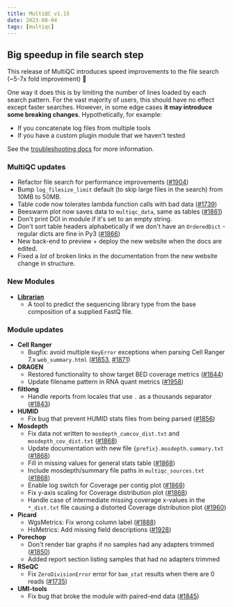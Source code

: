 ---
title: MultiQC v1.15
date: 2023-08-04
tags: [multiqc]
---

## Big speedup in file search step

This release of MultiQC introduces speed improvements to the file search (~5-7x fold improvement) 🎉

One way it does this is by limiting the number of lines loaded by each search pattern. For the vast majority of users, this should have no effect except faster searches. However, in some edge cases **it may introduce some breaking changes**. Hypothetically, for example:

- If you concatenate log files from multiple tools
- If you have a custom plugin module that we haven't tested

See the [troubleshooting docs](https://multiqc.info/docs/usage/troubleshooting/#long-log-files) for more information.

### MultiQC updates

- Refactor file search for performance improvements ([#1904](https://github.com/ewels/MultiQC/pull/1904))
- Bump `log_filesize_limit` default (to skip large files in the search) from 10MB to 50MB.
- Table code now tolerates lambda function calls with bad data ([#1739](https://github.com/ewels/MultiQC/issues/1739))
- Beeswarm plot now saves data to `multiqc_data`, same as tables ([#1861](https://github.com/ewels/MultiQC/issues/1861))
- Don't print DOI in module if it's set to an empty string.
- Don't sort table headers alphabetically if we don't have an `OrderedDict` - regular dicts are fine in Py3 ([#1866](https://github.com/ewels/MultiQC/issues/1866))
- New back-end to preview + deploy the new website when the docs are edited.
- Fixed a _lot_ of broken links in the documentation from the new website change in structure.

### New Modules

- [**Librarian**](https://github.com/DesmondWillowbrook/Librarian)
  - A tool to predict the sequencing library type from the base composition of a supplied FastQ file.

### Module updates

- **Cell Ranger**
  - Bugfix: avoid multiple `KeyError` exceptions when parsing Cell Ranger 7.x `web_summary.html` ([#1853](https://github.com/ewels/MultiQC/issues/1853), [#1871](https://github.com/ewels/MultiQC/issues/1871))
- **DRAGEN**
  - Restored functionality to show target BED coverage metrics ([#1844](https://github.com/ewels/MultiQC/issues/1844))
  - Update filename pattern in RNA quant metrics ([#1958](https://github.com/ewels/MultiQC/pull/1958))
- **filtlong**
  - Handle reports from locales that use `.` as a thousands separator ([#1843](https://github.com/ewels/MultiQC/issues/1843))
- **HUMID**
  - Fix bug that prevent HUMID stats files from being parsed ([#1856](https://github.com/ewels/MultiQC/issues/1856))
- **Mosdepth**
  - Fix data not written to `mosdepth_cumcov_dist.txt` and `mosdepth_cov_dist.txt` ([#1868](https://github.com/ewels/MultiQC/issues/1868))
  - Update documentation with new file `{prefix}.mosdepth.summary.txt` ([#1868](https://github.com/ewels/MultiQC/issues/1868))
  - Fill in missing values for general stats table ([#1868](https://github.com/ewels/MultiQC/issues/1868))
  - Include mosdepth/summary file paths in `multiqc_sources.txt` ([#1868](https://github.com/ewels/MultiQC/issues/1868))
  - Enable log switch for Coverage per contig plot ([#1868](https://github.com/ewels/MultiQC/issues/1868))
  - Fix y-axis scaling for Coverage distribution plot ([#1868](https://github.com/ewels/MultiQC/issues/1868))
  - Handle case of intermediate missing coverage x-values in the `*_dist.txt` file causing a distorted Coverage distribution plot ([#1960](https://github.com/ewels/MultiQC/issues/1960))
- **Picard**
  - WgsMetrics: Fix wrong column label ([#1888](https://github.com/ewels/MultiQC/issues/1888))
  - HsMetrics: Add missing field descriptions ([#1928](https://github.com/ewels/MultiQC/pull/1928))
- **Porechop**
  - Don't render bar graphs if no samples had any adapters trimmed ([#1850](https://github.com/ewels/MultiQC/issues/1850))
  - Added report section listing samples that had no adapters trimmed
- **RSeQC**
  - Fix `ZeroDivisionError` error for `bam_stat` results when there are 0 reads ([#1735](https://github.com/ewels/MultiQC/issues/1735))
- **UMI-tools**
  - Fix bug that broke the module with paired-end data ([#1845](https://github.com/ewels/MultiQC/issues/1845))

